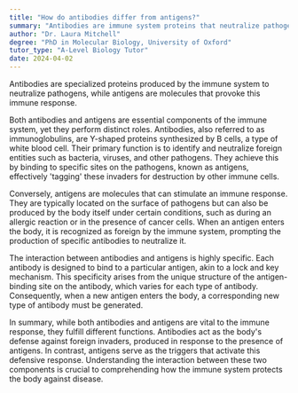 ```yaml
---
title: "How do antibodies differ from antigens?"
summary: "Antibodies are immune system proteins that neutralize pathogens, whereas antigens are molecules that stimulate the immune response."
author: "Dr. Laura Mitchell"
degree: "PhD in Molecular Biology, University of Oxford"
tutor_type: "A-Level Biology Tutor"
date: 2024-04-02
---
```


Antibodies are specialized proteins produced by the immune system to neutralize pathogens, while antigens are molecules that provoke this immune response.

Both antibodies and antigens are essential components of the immune system, yet they perform distinct roles. Antibodies, also referred to as immunoglobulins, are Y-shaped proteins synthesized by B cells, a type of white blood cell. Their primary function is to identify and neutralize foreign entities such as bacteria, viruses, and other pathogens. They achieve this by binding to specific sites on the pathogens, known as antigens, effectively 'tagging' these invaders for destruction by other immune cells.

Conversely, antigens are molecules that can stimulate an immune response. They are typically located on the surface of pathogens but can also be produced by the body itself under certain conditions, such as during an allergic reaction or in the presence of cancer cells. When an antigen enters the body, it is recognized as foreign by the immune system, prompting the production of specific antibodies to neutralize it.

The interaction between antibodies and antigens is highly specific. Each antibody is designed to bind to a particular antigen, akin to a lock and key mechanism. This specificity arises from the unique structure of the antigen-binding site on the antibody, which varies for each type of antibody. Consequently, when a new antigen enters the body, a corresponding new type of antibody must be generated.

In summary, while both antibodies and antigens are vital to the immune response, they fulfill different functions. Antibodies act as the body's defense against foreign invaders, produced in response to the presence of antigens. In contrast, antigens serve as the triggers that activate this defensive response. Understanding the interaction between these two components is crucial to comprehending how the immune system protects the body against disease.
    
